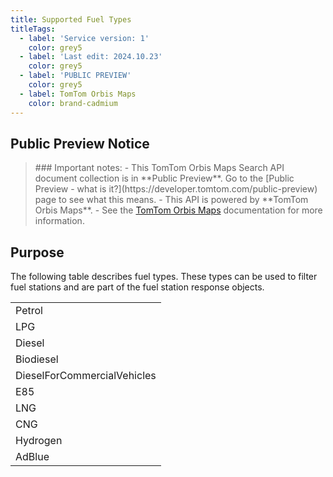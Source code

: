 ```yaml
---
title: Supported Fuel Types
titleTags:
  - label: 'Service version: 1'
    color: grey5
  - label: 'Last edit: 2024.10.23'
    color: grey5
  - label: 'PUBLIC PREVIEW'
    color: grey5
  - label: TomTom Orbis Maps
    color: brand-cadmium
---
```


## Public Preview Notice  

<Blockquote type="announcement" hasIcon> 
### Important notes:
- This TomTom Orbis Maps Search API document collection is in **Public Preview**. Go to the  [Public Preview - what is it?](https://developer.tomtom.com/public-preview)  page to see what this means.
- This API is powered by **TomTom Orbis Maps**.
- See the <a href="https://developer.tomtom.com/tomtom-orbis-maps/documentation/introduction">TomTom Orbis Maps</a> documentation for more information.
</Blockquote>  

## Purpose  

The following table describes fuel types. These types can be used to filter fuel stations and are part of the fuel station response objects.

<table data-notbreakword>
  <tbody>
    <tr>
      <td>Petrol</td>
    </tr>
    <tr>
      <td>LPG</td>
    </tr>
    <tr>
      <td>Diesel</td>
    </tr>
    <tr>
      <td>Biodiesel</td>
    </tr>
    <tr>
      <td>DieselForCommercialVehicles</td>
    </tr>
    <tr>
      <td>E85</td>
    </tr>
    <tr>
      <td>LNG</td>
    </tr>
    <tr>
      <td>CNG</td>
    </tr>
    <tr>
      <td>Hydrogen</td>
    </tr>
    <tr>
      <td>AdBlue</td>
    </tr>
  </tbody>
</table>
